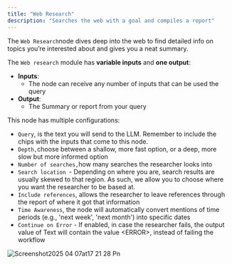 ```yaml
---
title: "Web Research"
description: "Searches the web with a goal and compiles a report"
---
```


The `Web Research`node dives deep into the web to find detailed info on topics you’re interested about and gives you a neat summary.

The `Web research` module has **variable inputs** and **one output**:

- **Inputs**:
  - The node can receive any number of inputs that can be used the query
- **Output**:
  - The Summary or report from your query

This node has multiple configurations:

- `Query`, is the text you will send to the LLM. Remember to include the chips with the inputs that come to this node.
- `Depth,`choose between a shallow, more fast option, or a deep, more slow but more informed option
- `Number of searches,`how many searches the researcher looks into
- `Search location `-  Depending on where you are, search results are usually skewed to that region. As such, we allow you to choose where you want the researcher to be based at.
- `Include references`, allows the researcher to leave references through the report of where it got that information
- `Time Awareness`, the node will automatically convert mentions of time periods (e.g., 'next week', 'next month') into specific dates
- `Continue on Error` - If enabled, in case the researcher fails, the output value of Text will contain the value \<ERROR\>, instead of failing the workflow

![Screenshot2025 04 07at17 21 28 Pn](/images/Screenshot2025-04-07at17.21.28.png)